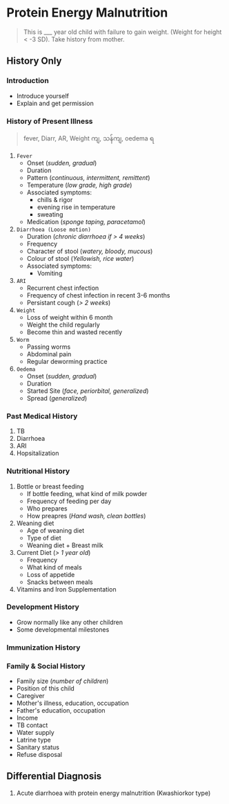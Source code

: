 # Protein Energy Malnutrition

> This is \_\_\_ year old child with failure to gain weight. (Weight for height < -3 SD). Take history from mother.

## History Only


<Steps>

### Introduction

- Introduce yourself
- Explain and get permission

### History of Present Illness

> fever, Diarr, AR, Weight ကျ, သန်ကျ, oedema ရ

1. `Fever`
   - Onset (_sudden, gradual_)
   - Duration
   - Pattern (_continuous, intermittent, remittent_)
   - Temperature (_low grade, high grade_)
   - Associated symptoms:
     - chills & rigor
     - evening rise in temperature
     - sweating
   - Medication (_sponge taping, paracetamol_)
1. `Diarrhoea (Loose motion)`
   - Duration (_chronic diarrhoea if > 4 weeks_)
   - Frequency
   - Character of stool (_watery, bloody, mucous_)
   - Colour of stool (_Yellowish, rice water_)
   - Associated symptoms:
     - Vomiting
1. `ARI`
   - Recurrent chest infection
   - Frequency of chest infection in recent 3-6 months
   - Persistant cough (_> 2 weeks_)
1. `Weight`
   - Loss of weight within 6 month
   - Weight the child regularly
   - Become thin and wasted recently
1. `Worm`
   - Passing worms
   - Abdominal pain
   - Regular deworming practice
1. `Oedema`
   - Onset (_sudden, gradual_)
   - Duration
   - Started Site (_face, periorbital, generalized_)
   - Spread (_generalized_)

### Past Medical History

1. TB
1. Diarrhoea
1. ARI
1. Hopsitalization

### Nutritional History

1. Bottle or breast feeding
   - If bottle feeding, what kind of milk powder
   - Frequency of feeding per day
   - Who prepares
   - How preapres (_Hand wash, clean bottles_)
1. Weaning diet
   - Age of weaning diet
   - Type of diet
   - Weaning diet + Breast milk
1. Current Diet (_> 1 year old_)
   - Frequency
   - What kind of meals
   - Loss of appetide
   - Snacks between meals
1. Vitamins and Iron Supplementation

### Development History

- Grow normally like any other children
- Some developmental milestones

### Immunization History

### Family & Social History

- Family size (_number of children_)
- Position of this child
- Caregiver
- Mother's illness, education, occupation
- Father's education, occupation
- Income
- TB contact
- Water supply
- Latrine type
- Sanitary status
- Refuse disposal

</Steps>

## Differential Diagnosis

1. Acute diarrhoea with protein energy malnutrition (Kwashiorkor type)
